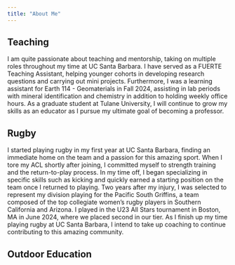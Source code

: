 ```yaml
---
title: "About Me"
---
```


## Teaching
I am quite passionate about teaching and mentorship, taking on multiple roles throughout my time at UC Santa Barbara. I have served as a FUERTE Teaching Assistant, helping younger cohorts in developing research questions and carrying out mini projects. Furthermore, I was a learning assistant for Earth 114 - Geomaterials in Fall 2024, assisting in lab periods with mineral identification and chemistry in addition to holding weekly office hours. As a graduate student at Tulane University, I will continue to grow my skills as an educator as I pursue my ultimate goal of becoming a professor.


## Rugby
I started playing rugby in my first year at UC Santa Barbara, finding an immediate home on the team and a passion for this amazing sport. When I tore my ACL shortly after joining, I committed myself to strength training and the return-to-play process. In my time off, I began specializing in specific skills such as kicking and quickly earned a starting position on the team once I returned to playing. Two years after my injury, I was selected to represent my division playing for the Pacific South Griffins, a team composed of the top collegiate women's rugby players in Southern California and Arizona. I played in the U23 All Stars tournament in Boston, MA in June 2024, where we placed second in our tier. As I finish up my time playing rugby at UC Santa Barbara, I intend to take up coaching to continue contributing to this amazing community.

## Outdoor Education

